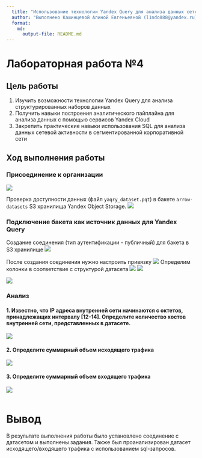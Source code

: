 ```yaml
---
  title: "Использование технологии Yandex Query для анализа данных сетевой активности"
  author: "Выполнено Кашинцевой Алиной Евгеньевной (l1ndo888@yandex.ru)"
  format: 
    md: 
      output-file: README.md
---
```


# Лабораторная работа №4

## Цель работы 

1. Изучить возможности технологии Yandex Query для анализа структурированных наборов данных
2. Получить навыки построения аналитического пайплайна для анализа данных с помощью сервисов Yandex Cloud
3. Закрепить практические навыки использования SQL для анализа данных сетевой активности в сегментированной корпоративной сети

## Ход выполнения работы

### Присоединение к организации
![](Img/1.png)

Проверка доступности данных (файл `yaqry_dataset.pqt`) в бакете `arrow-datasets` S3 хранилища Yandex Object Storage.
![](Img/2.png)

### Подключение бакета как источник данных для Yandex Query

Создание соединения (тип аутентификации - публичный) для бакета в S3 хранилище
![](Img/3.png)

После создания соединения нужно настроить привязку
![](Img/4.png)
Определим колонки в соответствие с структурой датасета
![](Img/6.png)
![](Img/5.png)

![](Img/7.png)

### Анализ
#### 1. Известно, что IP адреса внутренней сети начинаются с октетов, принадлежащих интервалу [12-14]. Определите количество хостов внутренней сети, представленных в датасете.

  ![](Img/8.png)
  
#### 2. Определите суммарный объем исходящего трафика

  ![](Img/9.png)

#### 3. Определите суммарный объем входящего трафика

  ![](Img/10.png)
```r
```
# Вывод

В результате выполнения работы было установлено соединение с датасетом и выполнены задания. Также был проанализирован датасет исходящего/входящего трафика с использованием sql-запросов.
